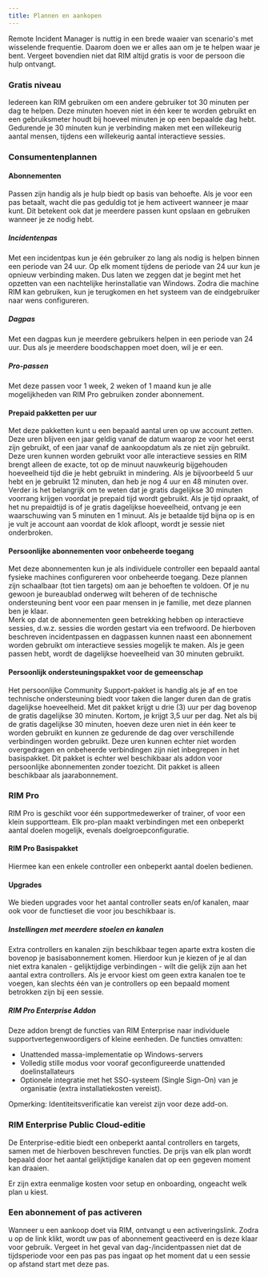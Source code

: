 ```yaml
---
title: Plannen en aankopen
---
```



Remote Incident Manager is nuttig in een brede waaier van scenario's met wisselende frequentie. Daarom doen we er alles aan om je te helpen waar je bent. Vergeet bovendien niet dat RIM altijd gratis is voor de persoon die hulp ontvangt.

### Gratis niveau

Iedereen kan RIM gebruiken om een andere gebruiker tot 30 minuten per dag te helpen. Deze minuten hoeven niet in één keer te worden gebruikt en een gebruiksmeter houdt bij hoeveel minuten je op een bepaalde dag hebt. Gedurende je 30 minuten kun je verbinding maken met een willekeurig aantal mensen, tijdens een willekeurig aantal interactieve sessies.

### Consumentenplannen

#### Abonnementen

Passen zijn handig als je hulp biedt op basis van behoefte. Als je voor een pas betaalt, wacht die pas geduldig tot je hem activeert wanneer je maar kunt. Dit betekent ook dat je meerdere passen kunt opslaan en gebruiken wanneer je ze nodig hebt.

##### Incidentenpas

Met een incidentpas kun je één gebruiker zo lang als nodig is helpen binnen een periode van 24 uur. Op elk moment tijdens de periode van 24 uur kun je opnieuw verbinding maken. Dus laten we zeggen dat je begint met het opzetten van een nachtelijke herinstallatie van Windows. Zodra die machine RIM kan gebruiken, kun je terugkomen en het systeem van de eindgebruiker naar wens configureren.

##### Dagpas

Met een dagpas kun je meerdere gebruikers helpen in een periode van 24 uur. Dus als je meerdere boodschappen moet doen, wil je er een.

##### Pro-passen

Met deze passen voor 1 week, 2 weken of 1 maand kun je alle mogelijkheden van RIM Pro gebruiken zonder abonnement.

#### Prepaid pakketten per uur

Met deze pakketten kunt u een bepaald aantal uren op uw account zetten. Deze uren blijven een jaar geldig vanaf de datum waarop ze voor het eerst zijn gebruikt, of een jaar vanaf de aankoopdatum als ze niet zijn gebruikt.
Deze uren kunnen worden gebruikt voor alle interactieve sessies en RIM brengt alleen de exacte, tot op de minuut nauwkeurig bijgehouden hoeveelheid tijd die je hebt gebruikt in mindering. Als je bijvoorbeeld 5 uur hebt en je gebruikt 12 minuten, dan heb je nog 4 uur en 48 minuten over. Verder is het belangrijk om te weten dat je gratis dagelijkse 30 minuten voorrang krijgen voordat je prepaid tijd wordt gebruikt. Als je tijd opraakt, of het nu prepaidtijd is of je gratis dagelijkse hoeveelheid, ontvang je een waarschuwing van 5 minuten en 1 minuut. Als je betaalde tijd bijna op is en je vult je account aan voordat de klok afloopt, wordt je sessie niet onderbroken.

#### Persoonlijke abonnementen voor onbeheerde toegang

Met deze abonnementen kun je als individuele controller een bepaald aantal fysieke machines configureren voor onbeheerde toegang. Deze plannen zijn schaalbaar (tot tien targets) om aan je behoeften te voldoen. Of je nu gewoon je bureaublad onderweg wilt beheren of de technische ondersteuning bent voor een paar mensen in je familie, met deze plannen ben je klaar.  
Merk op dat de abonnementen geen betrekking hebben op interactieve sessies, d.w.z. sessies die worden gestart via een trefwoord. De hierboven beschreven incidentpassen en dagpassen kunnen naast een abonnement worden gebruikt om interactieve sessies mogelijk te maken. Als je geen passen hebt, wordt de dagelijkse hoeveelheid van 30 minuten gebruikt.

#### Persoonlijk ondersteuningspakket voor de gemeenschap

Het persoonlijke Community Support-pakket is handig als je af en toe technische ondersteuning biedt voor taken die langer duren dan de gratis dagelijkse hoeveelheid. Met dit pakket krijgt u drie (3) uur per dag bovenop de gratis dagelijkse 30 minuten. Kortom, je krijgt 3,5 uur per dag. Net als bij de gratis dagelijkse 30 minuten, hoeven deze uren niet in één keer te worden gebruikt en kunnen ze gedurende de dag over verschillende verbindingen worden gebruikt. Deze uren kunnen echter niet worden overgedragen en onbeheerde verbindingen zijn niet inbegrepen in het basispakket. Dit pakket is echter wel beschikbaar als addon voor persoonlijke abonnementen zonder toezicht. Dit pakket is alleen beschikbaar als jaarabonnement.

### RIM Pro

RIM Pro is geschikt voor één supportmedewerker of trainer, of voor een klein supportteam. Elk pro-plan maakt verbindingen met een onbeperkt aantal doelen mogelijk, evenals doelgroepconfiguratie.

#### RIM Pro Basispakket

Hiermee kan een enkele controller een onbeperkt aantal doelen bedienen.

#### Upgrades

We bieden upgrades voor het aantal controller seats en/of kanalen, maar ook voor de functieset die voor jou beschikbaar is.

##### Instellingen met meerdere stoelen en kanalen

Extra controllers en kanalen zijn beschikbaar tegen aparte extra kosten die bovenop je basisabonnement komen. Hierdoor kun je kiezen of je al dan niet extra kanalen - gelijktijdige verbindingen - wilt die gelijk zijn aan het aantal extra controllers. Als je ervoor kiest om geen extra kanalen toe te voegen, kan slechts één van je controllers op een bepaald moment betrokken zijn bij een sessie. 

##### RIM Pro Enterprise Addon

Deze addon brengt de functies van RIM Enterprise naar individuele supportvertegenwoordigers of kleine eenheden. De functies omvatten:
* Unattended massa-implementatie op Windows-servers
* Volledig stille modus voor vooraf geconfigureerde unattended doelinstallateurs
* Optionele integratie met het SSO-systeem (Single Sign-On) van je organisatie (extra installatiekosten vereist).

Opmerking: Identiteitsverificatie kan vereist zijn voor deze add-on.

### RIM Enterprise Public Cloud-editie

De Enterprise-editie biedt een onbeperkt aantal controllers en targets, samen met de hierboven beschreven functies. De prijs van elk plan wordt bepaald door het aantal gelijktijdige kanalen dat op een gegeven moment kan draaien.

Er zijn extra eenmalige kosten voor setup en onboarding, ongeacht welk plan u kiest.  

### Een abonnement of pas activeren

Wanneer u een aankoop doet via RIM, ontvangt u een activeringslink. Zodra u op de link klikt, wordt uw pas of abonnement geactiveerd en is deze klaar voor gebruik. Vergeet in het geval van dag-/incidentpassen niet dat de tijdsperiode voor een pas pas pas ingaat op het moment dat u een sessie op afstand start met deze pas.

